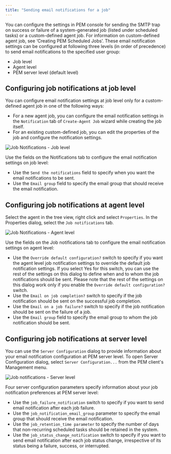 ```yaml
---
title: "Sending email notifications for a job"
---
```


<div id="pem_job_notification" class="registered_link"></div>

You can configure the settings in PEM console for sending the SMTP trap on success or failure of a system-generated job (listed under scheduled tasks) or a custom-defined agent job. For information on custom-defined agent job, see ‘Creating PEM Scheduled Jobs’. These email notification settings can be configured at following three levels (in order of precedence) to send email notifications to the specified user group:

-   Job level
-   Agent level
-   PEM server level (default level)

## Configuring job notifications at job level

You can configure email notification settings at job level only for a custom-defined agent job in one of the following ways:

-   For a new agent job, you can configure the email notification settings in the `Notification` tab of `Create-Agent Job` wizard while creating the job itself.
-   For an existing custom-defined job, you can edit the properties of the job and configure the notification settings.

![Job Notifications - Job level](../images/job_notifications_job_level.png)

Use the fields on the Notifications tab to configure the email notification settings on job level:

-   Use the `Send the notifications` field to specify when you want the email notifications to be sent.
-   Use the `Email group` field to specify the email group that should receive the email notification.

## Configuring job notifications at agent level

Select the agent in the tree view, right click and select `Properties`. In the Properties dialog, select the `Job notifications` tab.

![Job Notifications - Agent level](../images/job_notifications_agent_level.png)

Use the fields on the Job notifications tab to configure the email notification settings on agent level:

-   Use the `Override default configuration?` switch to specify if you want the agent level job notification settings to override the default job notification settings. If you select Yes for this switch, you can use the rest of the settings on this dialog to define when and to whom the job notifications should be sent. Please note that the rest of the settings on this dialog work only if you enable the `Override default configuration?` switch.
-   Use the `Email on job completion?` switch to specify if the job notification should be sent on the successful job completion.
-   Use the `Email on a job failure?` switch to specify if the job notification should be sent on the failure of a job.
-   Use the `Email group` field to specify the email group to whom the job notification should be sent.

## Configuring job notifications at server level

You can use the `Server Configuration` dialog to provide information about your email notification configuration at PEM server level. To open Server Configuration dialog, select `Server Configuration...` from the PEM client's Management menu.

![Job notifications - Server level](../images/job_notifications_server_level.png)

Four server configuration parameters specify information about your job notification preferences at PEM server level:

-   Use the `job_failure_notification` switch to specify if you want to send email notification after each job failure.
-   Use the `job_notification_email_group` parameter to specify the email group that should receive the email notification.
-   Use the `job_retention_time parameter` to specify the number of days that non-recurring scheduled tasks should be retained in the system.
-   Use the `job_status_change_notification` switch to specify if you want to send email notification after each job status change, irrespective of its status being a failure, success, or interrupted.
